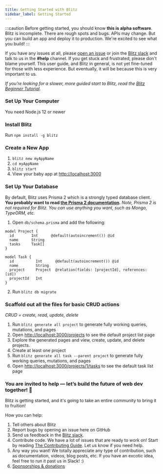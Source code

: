```yaml
---
title: Getting Started with Blitz
sidebar_label: Getting Started
---
```


:::caution
Before getting started, you should know **this is alpha software**. Blitz is incomplete. There are rough spots and bugs. APIs may change. But you can build an app and deploy it to production. We're excited to see what you build!
:::

If you have any issues at all, please [open an issue](https://github.com/blitz-js/blitz/issues/new/choose) or join the [Blitz slack](https://slack.blitzjs.com) and talk to us in the **#help** channel. If you get stuck and frustrated, please don't blame yourself. This user guide, and Blitz in general, is not yet fine-tuned for those with less experience. But eventually, it will be because this is very important to us.

_If you’re looking for a slower, more guided start to Blitz, read the [Blitz Beginner Tutorial](./tutorial)._

### Set Up Your Computer

You need Node.js 12 or newer

### Install Blitz

Run `npm install -g blitz`

### Create a New App

1. `blitz new myAppName`
2. `cd myAppName`
3. `blitz start`
4. View your baby app at [http://localhost:3000](http://localhost:3000)

### Set Up Your Database

By default, Blitz uses Prisma 2 which is a strongly typed database client. **You probably want to read [the Prisma 2 documentation](https://www.prisma.io/docs/understand-prisma/introduction).** _Note, Prisma 2 is not required for Blitz. You can use anything you want, such as Mongo, TypeORM, etc._

1. Open `db/schema.prisma` and add the following:

```prisma
model Project {
  id        Int      @default(autoincrement()) @id
  name      String
  tasks     Task[]
}

model Task {
  id          Int      @default(autoincrement()) @id
  name        String
  project     Project  @relation(fields: [projectId], references: [id])
  projectId   Int
}
```

2. Run `blitz db migrate`

### Scaffold out all the files for basic CRUD actions

_CRUD = create, read, update, delete_

1. Run `blitz generate all project` to generate fully working queries, mutations, and pages
2. Open [http://localhost:3000/projects](http://localhost:3000/projects) to see the default project list page
3. Explore the generated pages and view, create, update, and delete projects.
4. Create at least one project
5. Run `blitz generate all task --parent project` to generate fully working queries, mutations, and pages
6. Open [http://localhost:3000/projects/1/tasks](http://localhost:3000/projects/1/tasks) to see the default task list page

### You are invited to help — let’s build the future of web dev together! 🤝

Blitz is getting started, and it's going to take an entire community to bring it to fruition!

How you can help:

1. Tell others about Blitz
2. Report bugs by opening an issue here on GitHub
3. Send us feedback in the [Blitz slack](https://slack.blitzjs.com).
4. Contribute code. We have a lot of issues that are ready to work on! Start by reading [The Contributing Guide](./how-to-contribute). Let us know if you need help.
5. Any way you want! We totally appreciate any type of contribution, such as documentation, videos, blog posts, etc. If you have an excotic idea, feel free to run it past us in Slack! :)
6. [Sponsorships & donations](https://github.com/blitz-js/blitz#sponsors-and-donations)
